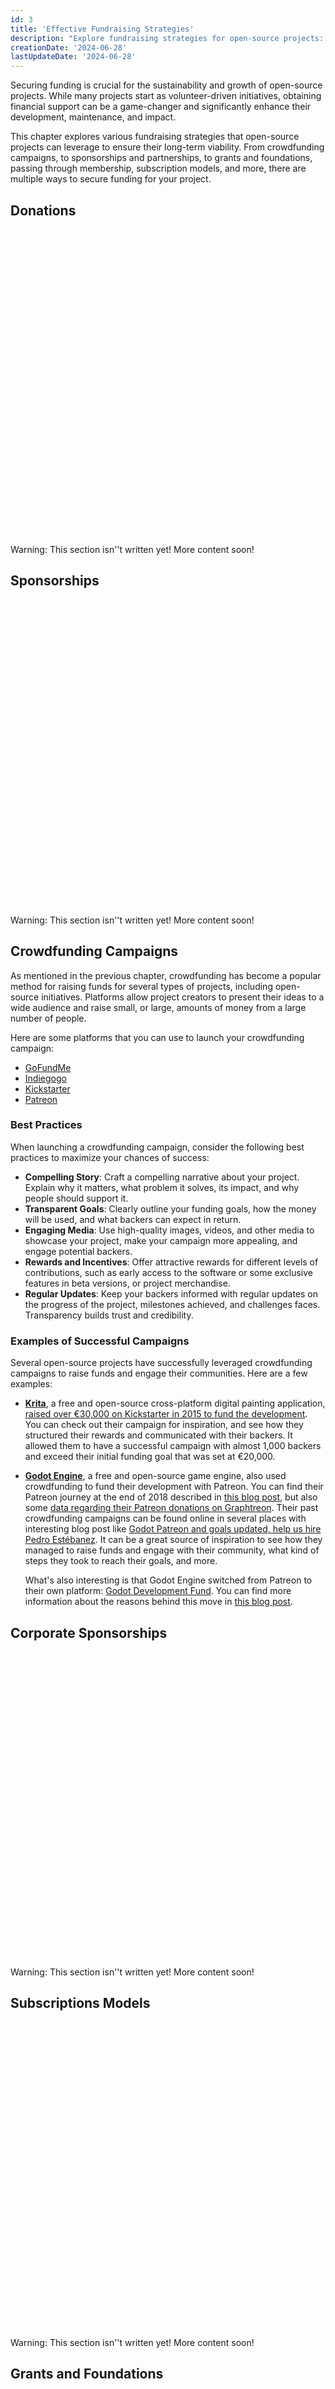 ```yaml
---
id: 3
title: 'Effective Fundraising Strategies'
description: "Explore fundraising strategies for open-source projects: donations, crowdfunding, sponsorships, grants, memberships, and more."
creationDate: '2024-06-28'
lastUpdateDate: '2024-06-28'
---
```

<p class="lead">Securing funding is crucial for the sustainability and growth of open-source projects. While many projects start as volunteer-driven initiatives, obtaining financial support can be a game-changer and significantly enhance their development, maintenance, and impact.</p>

This chapter explores various fundraising strategies that open-source projects can leverage to ensure their long-term viability. From crowdfunding campaigns, to sponsorships and partnerships, to grants and foundations, passing through membership, subscription models, and more, there are multiple ways to secure funding for your project.

## Donations

<div role="alert" class="alert alert-warning mt-3">
  <svg xmlns="http://www.w3.org/2000/svg" class="stroke-current shrink-0 h-6 w-6" fill="none" viewBox="0 0 24 24"><path stroke-linecap="round" stroke-linejoin="round" stroke-width="2" d="M12 9v2m0 4h.01m-6.938 4h13.856c1.54 0 2.502-1.667 1.732-3L13.732 4c-.77-1.333-2.694-1.333-3.464 0L3.34 16c-.77 1.333.192 3 1.732 3z" /></svg>
  <span><span class="font-bold">Warning:</span> This section isn''t written yet! More content soon!</span>
</div>

## Sponsorships

<div role="alert" class="alert alert-warning mt-3">
  <svg xmlns="http://www.w3.org/2000/svg" class="stroke-current shrink-0 h-6 w-6" fill="none" viewBox="0 0 24 24"><path stroke-linecap="round" stroke-linejoin="round" stroke-width="2" d="M12 9v2m0 4h.01m-6.938 4h13.856c1.54 0 2.502-1.667 1.732-3L13.732 4c-.77-1.333-2.694-1.333-3.464 0L3.34 16c-.77 1.333.192 3 1.732 3z" /></svg>
  <span><span class="font-bold">Warning:</span> This section isn''t written yet! More content soon!</span>
</div>

## Crowdfunding Campaigns

As mentioned in the previous chapter, crowdfunding has become a popular method for raising funds for several types of projects, including open-source initiatives. Platforms allow project creators to present their ideas to a wide audience and raise small, or large, amounts of money from a large number of people.

Here are some platforms that you can use to launch your crowdfunding campaign:

- [GoFundMe](https://gofundme.com)
- [Indiegogo](https://indiegogo.com)
- [Kickstarter](https://kickstarter.com)
- [Patreon](https://patreon.com)

### Best Practices

When launching a crowdfunding campaign, consider the following best practices to maximize your chances of success:

- **Compelling Story**: Craft a compelling narrative about your project. Explain why it matters, what problem it solves, its impact, and why people should support it.
- **Transparent Goals**: Clearly outline your funding goals, how the money will be used, and what backers can expect in return.
- **Engaging Media**: Use high-quality images, videos, and other media to showcase your project, make your campaign more appealing, and engage potential backers.
- **Rewards and Incentives**: Offer attractive rewards for different levels of contributions, such as early access to the software or some exclusive features in beta versions, or project merchandise.
- **Regular Updates**: Keep your backers informed with regular updates on the progress of the project, milestones achieved, and challenges faces. Transparency builds trust and credibility.

### Examples of Successful Campaigns

Several open-source projects have successfully leveraged crowdfunding campaigns to raise funds and engage their communities. Here are a few examples:

* **[Krita](https://krita.org)**, a free and open-source cross-platform digital painting application, [raised over €30,000 on Kickstarter in 2015 to fund the development](https://www.kickstarter.com/projects/krita/krita-free-paint-app-lets-make-it-faster-than-phot). You can check out their campaign for inspiration, and see how they structured their rewards and communicated with their backers. It allowed them to have a successful campaign with almost 1,000 backers and exceed their initial funding goal that was set at €20,000.

* **[Godot Engine](https://godotengine.org)**, a free and open-source game engine, also used crowdfunding to fund their development with Patreon. You can find their Patreon journey at the end of 2018 described in [this blog post](https://patreon.com/posts/our-patreon-so-22847235), but also some [data regarding their Patreon donations on Graphtreon](https://graphtreon.com/creator/godotengine).
Their past crowdfunding campaigns can be found online in several places with interesting blog post like [Godot Patreon and goals updated, help us hire Pedro Estébanez](https://godotengine.org/article/future-patreon-and-donations/). It can be a great source of inspiration to see how they managed to raise funds and engage with their community, what kind of steps they took to reach their goals, and more.

  What's also interesting is that Godot Engine switched from Patreon to their own platform: [Godot Development Fund](https://fund.godotengine.org/). You can find more information about the reasons behind this move in [this blog post](https://godotengine.org/article/godot-developer-fund/).

## Corporate Sponsorships

<div role="alert" class="alert alert-warning mt-3">
  <svg xmlns="http://www.w3.org/2000/svg" class="stroke-current shrink-0 h-6 w-6" fill="none" viewBox="0 0 24 24"><path stroke-linecap="round" stroke-linejoin="round" stroke-width="2" d="M12 9v2m0 4h.01m-6.938 4h13.856c1.54 0 2.502-1.667 1.732-3L13.732 4c-.77-1.333-2.694-1.333-3.464 0L3.34 16c-.77 1.333.192 3 1.732 3z" /></svg>
  <span><span class="font-bold">Warning:</span> This section isn''t written yet! More content soon!</span>
</div>

## Subscriptions Models

<div role="alert" class="alert alert-warning mt-3">
  <svg xmlns="http://www.w3.org/2000/svg" class="stroke-current shrink-0 h-6 w-6" fill="none" viewBox="0 0 24 24"><path stroke-linecap="round" stroke-linejoin="round" stroke-width="2" d="M12 9v2m0 4h.01m-6.938 4h13.856c1.54 0 2.502-1.667 1.732-3L13.732 4c-.77-1.333-2.694-1.333-3.464 0L3.34 16c-.77 1.333.192 3 1.732 3z" /></svg>
  <span><span class="font-bold">Warning:</span> This section isn''t written yet! More content soon!</span>
</div>

## Grants and Foundations

<div role="alert" class="alert alert-warning mt-3">
  <svg xmlns="http://www.w3.org/2000/svg" class="stroke-current shrink-0 h-6 w-6" fill="none" viewBox="0 0 24 24"><path stroke-linecap="round" stroke-linejoin="round" stroke-width="2" d="M12 9v2m0 4h.01m-6.938 4h13.856c1.54 0 2.502-1.667 1.732-3L13.732 4c-.77-1.333-2.694-1.333-3.464 0L3.34 16c-.77 1.333.192 3 1.732 3z" /></svg>
  <span><span class="font-bold">Warning:</span> This section isn''t written yet! More content soon!</span>
</div>
